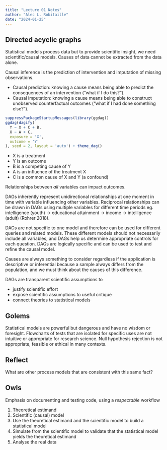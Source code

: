 ```yaml
---
title: "Lecture 01 Notes"
author: "Alec L. Robitaille"
date: "2024-01-25"
---
```



## Directed acyclic graphs

Statistical models process data but to provide scientific insight, we need
scientific/causal models. Causes of data cannot be extracted from the data
alone.

Causal inference is the prediction of intervention and imputation of missing
observations.

- Causal prediction: knowing a cause means being able to predict the consequences
of an intervention ("what if I do this?").
- Causal imputation: knowing a cause means being able to
construct unobserved counterfactual outcomes ("what if I had done something
else?").

```r
suppressPackageStartupMessages(library(ggdag))
ggdag(dagify(
  Y ~ X + C + B,
  X ~ A + C,
  exposure = 'X',
  outcome = 'Y'
), seed = 2, layout = 'auto') + theme_dag()
```

- X is a treatment
- Y is an outcome
- B is a competing cause of Y
- A is an influence of the treatment X
- C is a common cause of X and Y (a confound)

Relationships between *all* variables can impact outcomes. 


::: {.callout-note}
DAGs inherently represent unidirectional relationships at one moment in time
with variable influencing other variables. Reciprocal relationships can be drawn
in DAGs using multiple variables for different time periods eg. intelligence
(youth) → educational attainment → income → intelligence (adult) (Rohrer 2018).
:::

DAGs are not specific to one model and therefore can be used for different
queries and related models. These different models should not necessarily
include all variables, and DAGs help us determine appropriate controls
for each question. DAGs are logically specific and can be used to test and 
refine the causal model. 

Causes are always something to consider regardless if the application is 
descriptive or inferential because a sample always differs from the population,
and we must think about the causes of this difference.

DAGs are transparent scientific assumptions to 

- justify scientific effort
- expose scientific assumptions to useful critique
- connect theories to statistical models

## Golems

Statistical models are powerful but dangerous and have no wisdom or foresight. 
Flowcharts of tests that are isolated for specific uses are not intuitive or 
appropriate for research science. Null hypothesis rejection is not 
appropriate, feasible or ethical in many contexts. 

::: {.callout-tip}
## Reflect 

What are other process models that are consistent with this same fact?
:::


## Owls

Emphasis on documenting and testing code, using a *respectable* workflow

1. Theoretical estimand
1. Scientific (causal) model
1. Use the theoretical estimand and the scientific model to build a statistical
model
1. Simulate from the scientific model to validate that the statistical model 
yields the theoretical estimand
1. Analyse the real data
